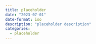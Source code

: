 ```yaml
---
title: placeholder
date: "2023-07-01"
date-format: iso
description: "placeholder description"
categories:
  - placeholder
---
```

